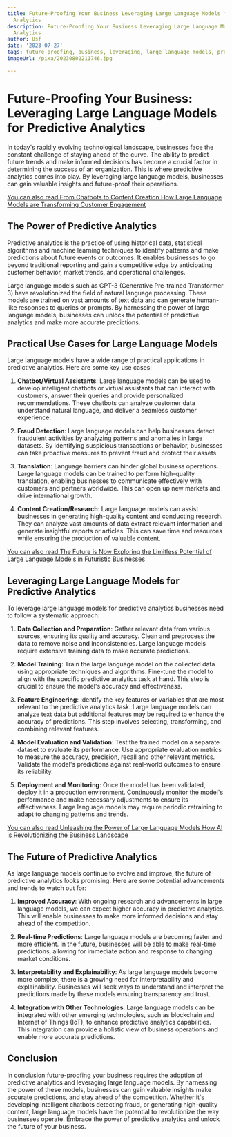 ```yaml
---
title: Future-Proofing Your Business Leveraging Large Language Models for Predictive
  Analytics
description: Future-Proofing Your Business Leveraging Large Language Models for Predictive
  Analytics
author: Usf
date: '2023-07-27'
tags: future-proofing, business, leveraging, large language models, predictive analytics
imageUrl: /pixa/20230802211746.jpg

---
```

# Future-Proofing Your Business:  Leveraging Large Language Models for Predictive Analytics

In today's rapidly evolving technological landscape, businesses face the constant challenge of  staying ahead of the curve. The ability to predict future trends and make  informed  decisions has become  a crucial factor in  determining the  success of an organization. This is where  predictive  analytics comes into play. By leveraging large language  models, businesses  can gain valuable insights and future-proof their operations.

[You can also read From Chatbots to Content Creation How Large Language Models are Transforming Customer Engagement](From%20Chatbots%20to%20Content%20Creation%20How%20Large%20Language%20Models%20are%20Transforming%20Customer%20Engagement)


## The Power of Predictive Analytics

Predictive analytics is the practice of using historical data, statistical algorithms and machine  learning techniques to  identify patterns and make predictions about future  events  or outcomes. It enables businesses to go beyond  traditional reporting and gain a competitive edge by anticipating customer behavior,  market trends, and operational challenges.

Large language models  such as  GPT-3 (Generative Pre-trained Transformer 3) have  revolutionized the field of natural language processing. These models are trained on vast amounts of text data and can generate human-like  responses  to queries or prompts. By harnessing the power of large language models, businesses can unlock the potential of predictive analytics and make more  accurate predictions.

## Practical Use Cases for Large Language Models

Large language models have a wide range of practical applications in predictive analytics.  Here are some key use cases:

1. **Chatbot/Virtual Assistants**: Large language models  can be used to develop intelligent chatbots or virtual assistants  that can interact with customers, answer their queries and provide  personalized recommendations. These chatbots can analyze customer data understand natural language, and deliver a seamless customer experience.

2. **Fraud Detection**: Large language models can help businesses detect fraudulent activities by analyzing  patterns and anomalies in large datasets. By  identifying suspicious transactions or behavior,  businesses can take proactive measures  to prevent fraud and protect their assets.

3. **Translation**: Language barriers can hinder  global business operations. Large  language models can be trained to perform high-quality translation, enabling  businesses to communicate effectively with customers  and partners worldwide. This can open up new markets and drive international growth.

4. **Content Creation/Research**: Large language models can assist businesses  in  generating high-quality  content and conducting research.  They can  analyze vast amounts of data extract relevant  information and generate insightful reports or articles.  This can save time and resources while ensuring the production of valuable content.

[You can also read The Future is Now Exploring the Limitless  Potential of Large Language Models in Futuristic Businesses](The%20Future%20is%20Now%20Exploring%20the%20Limitless%20Potential%20of%20Large%20Language%20Models%20in%20Futuristic%20Businesses)


## Leveraging  Large Language Models for Predictive Analytics

To leverage large language models for predictive analytics businesses need to follow a  systematic approach:

1. **Data Collection and Preparation**: Gather relevant data from various sources, ensuring its quality and accuracy. Clean and preprocess the data to  remove noise and inconsistencies. Large  language models require extensive training data to make accurate predictions.

2. **Model Training**: Train  the large language model on the collected data using appropriate techniques and algorithms. Fine-tune the model to align with the  specific predictive analytics task at hand. This step  is crucial to ensure the model's accuracy and  effectiveness.

3. **Feature Engineering**: Identify the key features or variables that are most relevant to the predictive analytics task. Large language models can  analyze text data but additional features may be required to enhance the  accuracy of  predictions. This step involves selecting,  transforming, and combining relevant features.

4.  **Model Evaluation and Validation**: Test the trained model on a separate dataset to evaluate its performance. Use appropriate evaluation metrics  to measure the accuracy, precision, recall and other relevant metrics. Validate the model's predictions against real-world outcomes to ensure its reliability.

5. **Deployment and Monitoring**: Once the model has been validated, deploy it in a production  environment.  Continuously monitor the model's performance and  make necessary adjustments to ensure  its effectiveness. Large language models may require periodic retraining to adapt to changing patterns and trends.

[You can also read Unleashing the  Power  of Large Language Models How AI is Revolutionizing the Business Landscape](Unleashing%20the%20Power%20of%20Large%20Language%20Models%20How%20AI%20is%20Revolutionizing%20the%20Business%20Landscape)


## The Future of Predictive Analytics

As large language models continue to evolve and improve, the future of  predictive analytics looks promising. Here are  some potential advancements and trends to  watch out  for:

1. **Improved Accuracy**: With ongoing research and advancements in large language models, we can expect higher accuracy in predictive analytics. This will enable businesses to make more informed decisions and stay ahead of the competition.

2. **Real-time Predictions**: Large language models are becoming faster and more efficient. In the future, businesses will be  able to make real-time predictions, allowing for immediate action  and response to changing market conditions.

3.  **Interpretability  and Explainability**: As large language models become more complex, there is a growing need for interpretability and explainability. Businesses will seek ways to understand and interpret  the predictions  made by these models ensuring transparency and trust.

4. **Integration with  Other Technologies**: Large language models can  be integrated with  other emerging technologies, such as blockchain  and Internet of Things (IoT), to enhance predictive analytics capabilities. This integration can provide a holistic view of business operations  and enable more accurate predictions.

## Conclusion

In conclusion future-proofing your business requires the adoption of  predictive analytics and leveraging large language models. By harnessing the power  of these  models, businesses can gain valuable insights  make accurate predictions,  and stay ahead of the competition. Whether it's developing intelligent chatbots  detecting fraud, or generating  high-quality content, large  language models  have the potential to revolutionize the way businesses operate. Embrace the power of predictive analytics and unlock  the  future of your business.